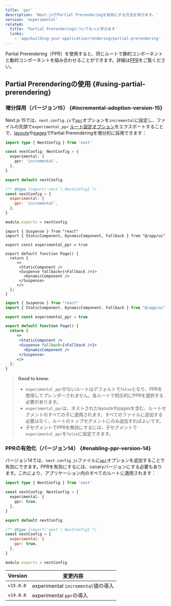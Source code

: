 ```yaml
---
title: 'ppr'
description: 'Next.jsでPartial Prerenderingを有効にする方法を学びます。'
version: 'experimental'
related:
  title: 'Partial Prerenderingについてもっと学びます'
  links:
    - 'app/building-your-application/rendering/partial-prerendering'
---
```


Partial Prerendering（PPR）を使用すると、同じルートで静的コンポーネントと動的コンポーネントを組み合わせることができます。詳細は[PPR](/docs/app/building-your-application/rendering/partial-prerendering)をご覧ください。

## Partial Prerenderingの使用 {#using-partial-prerendering}

### 増分採用（バージョン15） {#incremental-adoption-version-15}

Next.js 15では、`next.config.js`で[`ppr`](/docs/app/api-reference/next-config-js/ppr)オプションを`incremental`に設定し、ファイルの先頭で`experimental_ppr` [ルート設定オプション](/docs/app/api-reference/file-conventions/route-segment-config)をエクスポートすることで、[layouts](/docs/app/building-your-application/routing/layouts-and-templates)や[pages](/docs/app/building-your-application/routing/pages)でPartial Prerenderingを増分的に採用できます：

<Tabs>
<TabItem value="ts" label="TypeScript">

```ts title="next.config.ts" switcher
import type { NextConfig } from 'next'

const nextConfig: NextConfig = {
  experimental: {
    ppr: 'incremental',
  },
}

export default nextConfig
```
</TabItem>
<TabItem value="js" label="JavaScript">

```js title="next.config.js" switcher
/** @type {import('next').NextConfig} */
const nextConfig = {
  experimental: {
    ppr: 'incremental',
  },
}

module.exports = nextConfig
```
</TabItem>
</Tabs>

<Tabs>
<TabItem value="tsx" label="TypeScript">

```tsx title="app/page.tsx" switcher
import { Suspense } from "react"
import { StaticComponent, DynamicComponent, Fallback } from "@/app/ui"

export const experimental_ppr = true

export default function Page() {
  return {
     <>
      <StaticComponent />
      <Suspense fallback={<Fallback />}>
        <DynamicComponent />
      </Suspense>
     </>
  };
}
```
</TabItem>
<TabItem value="jsx" label="JavaScript">

```jsx title="app/page.js" switcher
import { Suspense } from "react"
import { StaticComponent, DynamicComponent, Fallback } from "@/app/ui"

export const experimental_ppr = true

export default function Page() {
  return {
     <>
      <StaticComponent />
      <Suspense fallback={<Fallback />}>
        <DynamicComponent />
      </Suspense>
     </>
  };
}
```
</TabItem>
</Tabs>

> **Good to know**:
>
> - `experimental_ppr`がないルートはデフォルトで`false`となり、PPRを使用してプレンダーされません。各ルートで明示的にPPRを選択する必要があります。
> - `experimental_ppr`は、ネストされたlayoutsやpagesを含む、ルートセグメントのすべての子に適用されます。すべてのファイルに追加する必要はなく、ルートのトップセグメントにのみ追加すればよいです。
> - 子セグメントでPPRを無効にするには、子セグメントで`experimental_ppr`を`false`に設定できます。

### PPRの有効化（バージョン14） {#enabling-ppr-version-14}

バージョン14では、`next.config.js`ファイルに[`ppr`](/docs/app/api-reference/next-config-js/ppr)オプションを追加することで有効にできます。PPRを有効にするには、canaryバージョンにする必要もあります。これにより、アプリケーション内のすべてのルートに適用されます：

<Tabs>
<TabItem value="ts" label="TypeScript">

```ts title="next.config.ts" switcher
import type { NextConfig } from 'next'

const nextConfig: NextConfig = {
  experimental: {
    ppr: true,
  },
}

export default nextConfig
```
</TabItem>
<TabItem value="js" label="JavaScript">

```js title="next.config.js" switcher
/** @type {import('next').NextConfig} */
const nextConfig = {
  experimental: {
    ppr: true,
  },
}

module.exports = nextConfig
```
</TabItem>
</Tabs>

| Version   | 変更内容                                   |
| --------- | ------------------------------------------- |
| `v15.0.0` | experimental `incremental`値の導入         |
| `v14.0.0` | experimental `ppr`の導入                   |